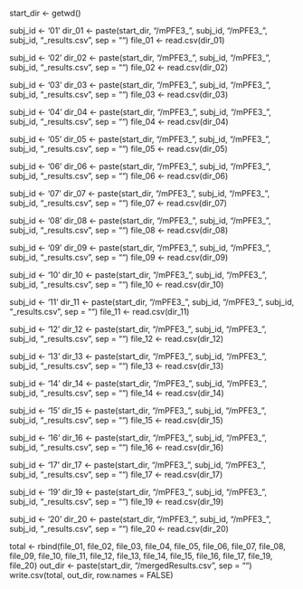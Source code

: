 start_dir <- getwd()

subj_id <- '01'
dir_01 <- paste(start_dir, "/mPFE3_", subj_id, "/mPFE3_", subj_id, "_results.csv", sep = "")
file_01 <- read.csv(dir_01)

subj_id <- '02'
dir_02 <- paste(start_dir, "/mPFE3_", subj_id, "/mPFE3_", subj_id, "_results.csv", sep = "")
file_02 <- read.csv(dir_02)

subj_id <- '03'
dir_03 <- paste(start_dir, "/mPFE3_", subj_id, "/mPFE3_", subj_id, "_results.csv", sep = "")
file_03 <- read.csv(dir_03)

subj_id <- '04'
dir_04 <- paste(start_dir, "/mPFE3_", subj_id, "/mPFE3_", subj_id, "_results.csv", sep = "")
file_04 <- read.csv(dir_04)

subj_id <- '05'
dir_05 <- paste(start_dir, "/mPFE3_", subj_id, "/mPFE3_", subj_id, "_results.csv", sep = "")
file_05 <- read.csv(dir_05)

subj_id <- '06'
dir_06 <- paste(start_dir, "/mPFE3_", subj_id, "/mPFE3_", subj_id, "_results.csv", sep = "")
file_06 <- read.csv(dir_06)

subj_id <- '07'
dir_07 <- paste(start_dir, "/mPFE3_", subj_id, "/mPFE3_", subj_id, "_results.csv", sep = "")
file_07 <- read.csv(dir_07)

subj_id <- '08'
dir_08 <- paste(start_dir, "/mPFE3_", subj_id, "/mPFE3_", subj_id, "_results.csv", sep = "")
file_08 <- read.csv(dir_08)

subj_id <- '09'
dir_09 <- paste(start_dir, "/mPFE3_", subj_id, "/mPFE3_", subj_id, "_results.csv", sep = "")
file_09 <- read.csv(dir_09)

subj_id <- '10'
dir_10 <- paste(start_dir, "/mPFE3_", subj_id, "/mPFE3_", subj_id, "_results.csv", sep = "")
file_10 <- read.csv(dir_10)

subj_id <- '11'
dir_11 <- paste(start_dir, "/mPFE3_", subj_id, "/mPFE3_", subj_id, "_results.csv", sep = "")
file_11 <- read.csv(dir_11)

subj_id <- '12'
dir_12 <- paste(start_dir, "/mPFE3_", subj_id, "/mPFE3_", subj_id, "_results.csv", sep = "")
file_12 <- read.csv(dir_12)

subj_id <- '13'
dir_13 <- paste(start_dir, "/mPFE3_", subj_id, "/mPFE3_", subj_id, "_results.csv", sep = "")
file_13 <- read.csv(dir_13)

subj_id <- '14'
dir_14 <- paste(start_dir, "/mPFE3_", subj_id, "/mPFE3_", subj_id, "_results.csv", sep = "")
file_14 <- read.csv(dir_14)

subj_id <- '15'
dir_15 <- paste(start_dir, "/mPFE3_", subj_id, "/mPFE3_", subj_id, "_results.csv", sep = "")
file_15 <- read.csv(dir_15)

subj_id <- '16'
dir_16 <- paste(start_dir, "/mPFE3_", subj_id, "/mPFE3_", subj_id, "_results.csv", sep = "")
file_16 <- read.csv(dir_16)

subj_id <- '17'
dir_17 <- paste(start_dir, "/mPFE3_", subj_id, "/mPFE3_", subj_id, "_results.csv", sep = "")
file_17 <- read.csv(dir_17)

subj_id <- '19'
dir_19 <- paste(start_dir, "/mPFE3_", subj_id, "/mPFE3_", subj_id, "_results.csv", sep = "")
file_19 <- read.csv(dir_19)

subj_id <- '20'
dir_20 <- paste(start_dir, "/mPFE3_", subj_id, "/mPFE3_", subj_id, "_results.csv", sep = "")
file_20 <- read.csv(dir_20)

total <- rbind(file_01, file_02, file_03, file_04, file_05, file_06, file_07, file_08, file_09, file_10, file_11, file_12, file_13, file_14, file_15, file_16, file_17, file_19, file_20)
out_dir <- paste(start_dir, "/mergedResults.csv", sep = "")
write.csv(total, out_dir, row.names = FALSE)